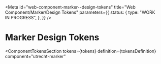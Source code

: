 <!-- @license CC0-1.0 -->


<Meta
  id="web-component-marker--design-tokens"
  title="Web Component/Marker/Design Tokens"
  parameters={{
    status: {
      type: "WORK IN PROGRESS",
    },
  }}
/>

# Marker Design Tokens

<ComponentTokensSection
  tokens={tokens}
  definition={tokensDefinition}
  component="utrecht-marker"
></ComponentTokensSection>
